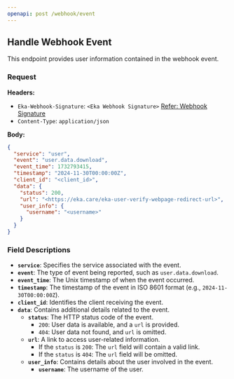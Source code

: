 ```yaml
---
openapi: post /webhook/event
---
```





## Handle Webhook Event
This endpoint provides user information contained in the webhook event.

### Request

**Headers:**

- `Eka-Webhook-Signature`: `<Eka Webhook Signature>`  [Refer: Webhook Signature](/api-reference/connect/webhooks/webhook-signature)
- `Content-Type`: `application/json`

**Body:**

```json
{
  "service": "user",
  "event": "user.data.download",
  "event_time": 1732793415,
  "timestamp": "2024-11-30T00:00:00Z",
  "client_id": "<client_id>",
  "data": {
    "status": 200,
    "url": "<https://eka.care/eka-user-verify-webpage-redirect-url>",
    "user_info": {
      "username": "<username>"
    }
  }
}
```


### Field Descriptions

- **`service`**: Specifies the service associated with the event.
- **`event`**: The type of event being reported, such as `user.data.download`.
- **`event_time`**: The Unix timestamp of when the event occurred.
- **`timestamp`**: The timestamp of the event in ISO 8601 format (e.g., `2024-11-30T00:00:00Z`).
- **`client_id`**: Identifies the client receiving the event.
- **`data`**: Contains additional details related to the event.
   - **`status`**: The HTTP status code of the event.
      - `200`: User data is available, and a `url` is provided.
      - `404`: User data not found, and `url` is omitted.
   - **`url`**: A link to access user-related information.
      - If the `status` is `200`: The `url` field will contain a valid link.
      - If the `status` is `404`: The `url` field will be omitted.
   - **`user_info`**: Contains details about the user involved in the event.
      - **`username`**: The username of the user.






